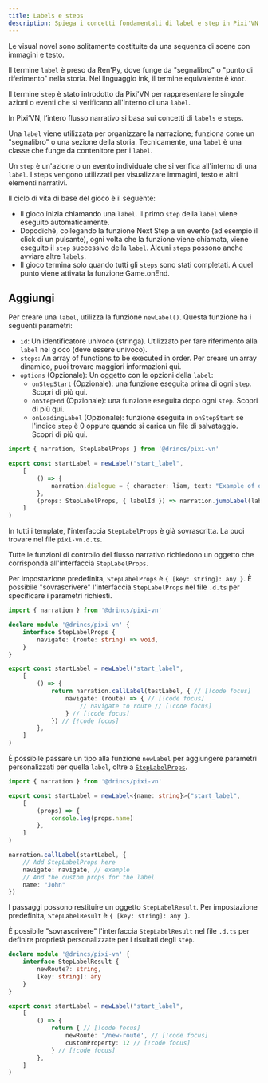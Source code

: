```yaml
---
title: Labels e steps
description: Spiega i concetti fondamentali di label e step in Pixi'VN, spiegando nel dettaglio come il flusso narrativo è strutturato e gestito all'interno del motore.
---
```



Le visual novel sono solitamente costituite da una sequenza di scene con immagini e testo.

<Callout title="Nomenclature" type="info">

Il termine `label` è preso da Ren'Py, dove funge da "segnalibro" o "punto di riferimento" nella storia. Nel linguaggio ink, il termine equivalente è `knot`.

Il termine `step` è stato introdotto da Pixi'VN per rappresentare le singole azioni o eventi che si verificano all'interno di una `label`.

</Callout>

In Pixi’VN, l’intero flusso narrativo si basa sui concetti di `labels` e `steps`.

Una `label` viene utilizzata per organizzare la narrazione; funziona come un "segnalibro" o una sezione della storia. Tecnicamente, una `label` è una classe che funge da contenitore per i `label`.

Un `step` è un'azione o un evento individuale che si verifica all'interno di una `label`. I steps vengono utilizzati per visualizzare immagini, testo e altri elementi narrativi.

Il ciclo di vita di base del gioco è il seguente:

- Il gioco inizia <DynamicLink href="/start/labels-flow#run-a-label">chiamando una `label`</DynamicLink>. Il primo `step` della `label` viene eseguito automaticamente.
- Dopodiché, collegando la funzione <DynamicLink href="/start/labels-flow#next-step">Next Step</DynamicLink> a un evento (ad esempio il click di un pulsante), ogni volta che la funzione viene chiamata, viene eseguito il `step` successivo della `label`. Alcuni `steps` possono anche avviare altre `labels`.
- Il gioco termina solo quando tutti gli `steps` sono stati completati. A quel punto viene attivata la funzione <DynamicLink href="/start/other-narrative-features#how-manage-the-end-of-the-game">Game.onEnd</DynamicLink>.

## Aggiungi

Per creare una `label`, utilizza la funzione `newLabel()`.
Questa funzione ha i seguenti parametri:

- `id`: Un identificatore univoco (stringa). Utilizzato per fare riferimento alla `label` nel gioco (deve essere univoco).
- `steps`: An array of functions to be executed in order. Per creare un array dinamico, puoi trovare maggiori informazioni <DynamicLink href="/start/labels-advanced#dynamic-step-list">qui</DynamicLink>.
- `options` (Opzionale): Un oggetto con le opzioni della `label`:
  - `onStepStart` (Opzionale): una funzione eseguita prima di ogni `step`. Scopri di più <DynamicLink href="/start/labels-advanced#onstepstart">qui</DynamicLink>.
  - `onStepEnd` (Opzionale): una funzione eseguita dopo ogni `step`. Scopri di più <DynamicLink href="/start/labels-advanced#onstepend">qui</DynamicLink>.
  - `onLoadingLabel` (Opzionale): funzione eseguita in `onStepStart` se l'indice `step` è 0 oppure quando si carica un file di salvataggio. Scopri di più <DynamicLink href="/start/labels-advanced#onloadinglabel">qui</DynamicLink>.

```ts title="labels/startLabel.ts"
import { narration, StepLabelProps } from '@drincs/pixi-vn'

export const startLabel = newLabel("start_label",
    [
        () => {
            narration.dialogue = { character: liam, text: "Example of dialogue" }
        },
        (props: StepLabelProps, { labelId }) => narration.jumpLabel(labelId, props),
    ]
)
```

<Accordions>

<Accordion title="Overriding StepLabelProps" id="steplabelprops">

<Callout title="Templates" type="info">

In tutti i template, l'interfaccia `StepLabelProps` è già sovrascritta. La puoi trovare nel file `pixi-vn.d.ts`.

</Callout>

Tutte le <DynamicLink href="/start/labels-flow">funzioni di controllo del flusso narrativo</DynamicLink> richiedono un oggetto che corrisponda all'interfaccia `StepLabelProps`.

Per impostazione predefinita, `StepLabelProps` è `{ [key: string]: any }`. È possibile "sovrascrivere" l'interfaccia `StepLabelProps` nel file `.d.ts` per specificare i parametri richiesti.

```ts tab="pixi-vn.d.ts"
import { narration } from '@drincs/pixi-vn'

declare module '@drincs/pixi-vn' {
    interface StepLabelProps {
        navigate: (route: string) => void,
    }
}
```

```ts tab="labels/startLabel.ts"
export const startLabel = newLabel("start_label",
    [
        () => {
            return narration.callLabel(testLabel, { // [!code focus]
                navigate: (route) => { // [!code focus]
                    // navigate to route // [!code focus]
                } // [!code focus]
            }) // [!code focus]
        },
    ]
)
```

</Accordion>

<Accordion title="Step pros" id="step-pros">

È possibile passare un tipo alla funzione `newLabel` per aggiungere parametri personalizzati per quella `label`, oltre a [`StepLabelProps`](#steplabelprops).

```ts title="labels/startLabel.ts"
import { narration } from '@drincs/pixi-vn'

export const startLabel = newLabel<{name: string}>("start_label",
    [
        (props) => {
            console.log(props.name)
        },
    ]
)

narration.callLabel(startLabel, {
    // Add StepLabelProps here
    navigate: navigate, // example
    // And the custom props for the label
    name: "John"
})
```

</Accordion>

<Accordion title="Step results" id="step-results">

I passaggi possono restituire un oggetto `StepLabelResult`. Per impostazione predefinita, `StepLabelResult` è `{ [key: string]: any }`.

È possibile "sovrascrivere" l'interfaccia `StepLabelResult` nel file `.d.ts` per definire proprietà personalizzate per i risultati degli `step`.

```ts tab="pixi-vn.d.ts"
declare module '@drincs/pixi-vn' {
    interface StepLabelResult {
        newRoute?: string,
        [key: string]: any
    }
}
```

```ts tab="labels/startLabel.ts"
export const startLabel = newLabel("start_label",
    [
        () => {
            return { // [!code focus]
                newRoute: '/new-route', // [!code focus]
                customProperty: 12 // [!code focus]
            } // [!code focus]
        },
    ]
)
```

</Accordion>

</Accordions>
